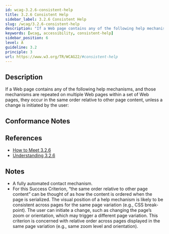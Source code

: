 ```yaml
---
id: wcag-3.2.6-consistent-help
title: 3.2.6 Consistent Help
sidebar_label: 3.2.6 Consistent Help
slug: /wcag/3.2.6-consistent-help
description: "If a Web page contains any of the following help mechanisms, and those mechanisms are repeated on multiple Web pages within a set of Web pages, they occur in the same order relative to other page content, unless a change is initiated by the user:"
keywords: [wcag, accessibility, consistent-help]
sidebar_position: 6
level: A
guideline: 3.2
principle: 3
url: https://www.w3.org/TR/WCAG22/#consistent-help
---
```


## Description

If a Web page contains any of the following help mechanisms, and those mechanisms are repeated on multiple Web pages within a set of Web pages, they occur in the same order relative to other page content, unless a change is initiated by the user:

## Conformance Notes



## References

- [How to Meet 3.2.6](https://www.w3.org/WAI/WCAG22/quickref/#consistent-help)
- [Understanding 3.2.6](https://www.w3.org/WAI/WCAG22/Understanding/consistent-help.html)

## Notes

- A fully automated contact mechanism.
- For this Success Criterion, “the same order relative to other page content” can be thought of as how the content is ordered when the page is serialized. The visual position of a help mechanism is likely to be consistent across pages for the same page variation (e.g., CSS break-point). The user can initiate a change, such as changing the page’s zoom or orientation, which may trigger a different page variation. This criterion is concerned with relative order across pages displayed in the same page variation (e.g., same zoom level and orientation).
